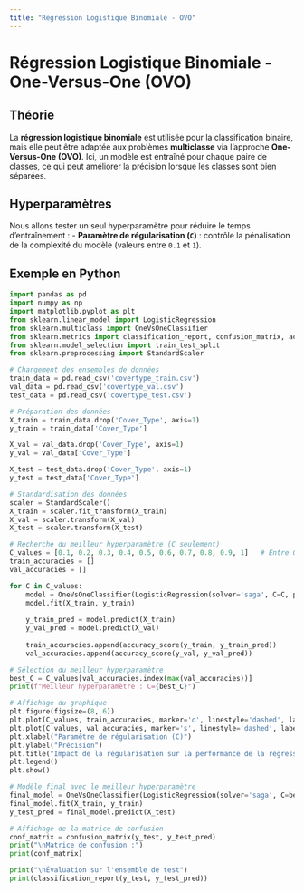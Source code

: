 ```yaml
---
title: "Régression Logistique Binomiale - OVO"
---
```


# Régression Logistique Binomiale - One-Versus-One (OVO)

## Théorie
La **régression logistique binomiale** est utilisée pour la classification binaire, mais elle peut être adaptée aux problèmes **multiclasse** via l'approche **One-Versus-One (OVO)**. Ici, un modèle est entraîné pour chaque paire de classes, ce qui peut améliorer la précision lorsque les classes sont bien séparées.

## Hyperparamètres
Nous allons tester un seul hyperparamètre pour réduire le temps d'entraînement :
- **Paramètre de régularisation (`C`)** : contrôle la pénalisation de la complexité du modèle (valeurs entre `0.1` et `1`).

## Exemple en Python

```python
import pandas as pd
import numpy as np
import matplotlib.pyplot as plt
from sklearn.linear_model import LogisticRegression
from sklearn.multiclass import OneVsOneClassifier
from sklearn.metrics import classification_report, confusion_matrix, accuracy_score
from sklearn.model_selection import train_test_split
from sklearn.preprocessing import StandardScaler

# Chargement des ensembles de données
train_data = pd.read_csv('covertype_train.csv')
val_data = pd.read_csv('covertype_val.csv')
test_data = pd.read_csv('covertype_test.csv')

# Préparation des données
X_train = train_data.drop('Cover_Type', axis=1)
y_train = train_data['Cover_Type']

X_val = val_data.drop('Cover_Type', axis=1)
y_val = val_data['Cover_Type']

X_test = test_data.drop('Cover_Type', axis=1)
y_test = test_data['Cover_Type']

# Standardisation des données
scaler = StandardScaler()
X_train = scaler.fit_transform(X_train)
X_val = scaler.transform(X_val)
X_test = scaler.transform(X_test)

# Recherche du meilleur hyperparamètre (C seulement)
C_values = [0.1, 0.2, 0.3, 0.4, 0.5, 0.6, 0.7, 0.8, 0.9, 1]   # Entre 0.1 et 1
train_accuracies = []
val_accuracies = []

for C in C_values:
    model = OneVsOneClassifier(LogisticRegression(solver='saga', C=C, penalty='l2', max_iter=500))
    model.fit(X_train, y_train)
    
    y_train_pred = model.predict(X_train)
    y_val_pred = model.predict(X_val)
    
    train_accuracies.append(accuracy_score(y_train, y_train_pred))
    val_accuracies.append(accuracy_score(y_val, y_val_pred))

# Sélection du meilleur hyperparamètre
best_C = C_values[val_accuracies.index(max(val_accuracies))]
print(f"Meilleur hyperparamètre : C={best_C}")

# Affichage du graphique
plt.figure(figsize=(8, 6))
plt.plot(C_values, train_accuracies, marker='o', linestyle='dashed', label='Train Accuracy')
plt.plot(C_values, val_accuracies, marker='s', linestyle='dashed', label='Validation Accuracy')
plt.xlabel("Paramètre de régularisation (C)")
plt.ylabel("Précision")
plt.title("Impact de la régularisation sur la performance de la régression logistique (OVO)")
plt.legend()
plt.show()

# Modèle final avec le meilleur hyperparamètre
final_model = OneVsOneClassifier(LogisticRegression(solver='saga', C=best_C, penalty='l2', max_iter=500))
final_model.fit(X_train, y_train)
y_test_pred = final_model.predict(X_test)

# Affichage de la matrice de confusion
conf_matrix = confusion_matrix(y_test, y_test_pred)
print("\nMatrice de confusion :")
print(conf_matrix)

print("\nÉvaluation sur l'ensemble de test")
print(classification_report(y_test, y_test_pred))
```
